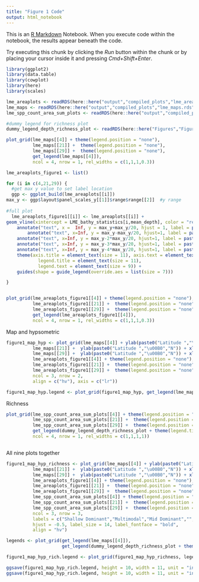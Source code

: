 ```yaml
---
title: "Figure 1 Code"
output: html_notebook
---
```


This is an [R Markdown](http://rmarkdown.rstudio.com) Notebook. When you execute code within the notebook, the results appear beneath the code. 

Try executing this chunk by clicking the *Run* button within the chunk or by placing your cursor inside it and pressing *Cmd+Shift+Enter*. 

```r
library(ggplot2)
library(data.table)
library(cowplot)
library(here)
library(scales)

lme_areaplots <- readRDS(here::here("output","compiled_plots","lme_areaplots.rds"))
lme_maps <- readRDS(here::here("output","compiled_plots","lme_maps.rds"))
lme_spp_count_area_sum_plots <- readRDS(here::here("output","compiled_plots","lme_spp_count_area_sum_plots.rds"))

#dummy legend for richness plot
dummy_legend_depth_richness_plot <- readRDS(here::here("Figures","Figure1","dummy_legend_richness_plot.rds"))
```

```r

plot_grid(lme_maps[[4]] + theme(legend.position = "none"),
          lme_maps[[21]] +  theme(legend.position = "none"),
          lme_maps[[29]] +  theme(legend.position = "none"),
          get_legend(lme_maps[[4]]),
          ncol = 4, nrow = 1, rel_widths = c(1,1,1,0.3))


```

```r

lme_areaplots_figure1 <- list()

for (i in c(4,21,29)) {
  #get max y value to set label location
  ggp <- ggplot_build(lme_areaplots[[i]])
max_y <- ggp$layout$panel_scales_y[[1]]$range$range[[2]]  #y range
  
#full plot
  lme_areaplots_figure1[[i]] <- lme_areaplots[[i]] +
geom_vline(xintercept = LME_bathy_statistics[i,mean_depth], color = "red") +
    annotate("text", x =  Inf, y = max_y+max_y/20, hjust = 1, label = paste0("\n",LME_bathy_statistics[i,region]," Ocean"), size = 3) +
        annotate("text", x=Inf, y = max_y-max_y/20, hjust=1, label = paste0("Classification: ", LME_bathy_statistics[i,type]), size = 3) +
    annotate("text", x=Inf, y = max_y-2*max_y/20, hjust=1, label = paste0("Dip Test: ", signif(LME_bathy_statistics[i,dip_test],2), " P-value = ", signif(LME_bathy_statistics[i,dip_p_value], 2)), size = 3) +
    annotate("text", x=Inf, y = max_y-3*max_y/20, hjust=1, label = paste0("Skew: ", round(LME_bathy_statistics[i,skew],2)), size = 3) +
    annotate("text", x=Inf, y = max_y-4*max_y/20, hjust=1, label = paste0("Mean: ",round(LME_bathy_statistics[i,mean_depth],2), " m"), size = 3) +
    theme(axis.title = element_text(size = 11), axis.text = element_text(size = 9),
            legend.title = element_text(size = 11),
            legend.text = element_text(size = 9)) +
    guides(shape = guide_legend(override.aes = list(size = 7)))

}


plot_grid(lme_areaplots_figure1[[4]] + theme(legend.position = "none"),
          lme_areaplots_figure1[[21]] +  theme(legend.position = "none"),
          lme_areaplots_figure1[[29]] +  theme(legend.position = "none"),
          get_legend(lme_areaplots_figure1[[4]]),
          ncol = 4, nrow = 1, rel_widths = c(1,1,1,0.3)) 
```

Map and hypsometric 
```r
figure1_map_hyp <- plot_grid(lme_maps[[4]] + ylab(paste0("Latitude ","\u00B0","N")) + xlab(paste0("Longitude ","\u00B0","E")) + theme(legend.position = "none"),
          lme_maps[[21]] +  ylab(paste0("Latitude ","\u00B0","N")) + xlab(paste0("Longitude ","\u00B0","E")) + theme(legend.position = "none", axis.title.y = element_blank()),
          lme_maps[[29]] +  ylab(paste0("Latitude ","\u00B0","N")) + xlab(paste0("Longitude ","\u00B0","E")) + theme(legend.position = "none", axis.title.y = element_blank()),
          lme_areaplots_figure1[[4]] + theme(legend.position = "none"),
          lme_areaplots_figure1[[21]] +  theme(legend.position = "none", axis.title.y = element_blank()),
          lme_areaplots_figure1[[29]] +  theme(legend.position = "none", axis.title.y = element_blank()),
          ncol = 3, nrow = 2,
          align = c("hv"), axis = c("lr"))

figure1_map_hyp.legend <- plot_grid(figure1_map_hyp, get_legend(lme_maps[[4]]), ncol = 2, nrow = 1, rel_widths = c(10,1))
```

Richness
```r
plot_grid(lme_spp_count_area_sum_plots[[4]] + theme(legend.position = "none"),
          lme_spp_count_area_sum_plots[[21]] +  theme(legend.position = "none", axis.title.y = element_blank()),
          lme_spp_count_area_sum_plots[[29]] +  theme(legend.position = "none", axis.title.y = element_blank()),
          get_legend(dummy_legend_depth_richness_plot + theme(legend.title = element_text(size = 10), legend.text = element_text(size = 10))),
          ncol = 4, nrow = 1, rel_widths = c(1,1,1,1)) 



```

All nine plots together
```r
figure1_map_hyp_richness <- plot_grid(lme_maps[[4]] + ylab(paste0("Latitude ","\u00B0","N")) + xlab(paste0("Longitude ","\u00B0","E")) + theme(legend.position = "none", plot.margin = margin(1,0,0,0,unit = "cm")),
          lme_maps[[21]] +  ylab(paste0("Latitude ","\u00B0","N")) + xlab(paste0("Longitude ","\u00B0","E")) + theme(legend.position = "none", axis.title.y = element_blank(), plot.margin = margin(1,0,0,0,unit = "cm")),
          lme_maps[[29]] +  ylab(paste0("Latitude ","\u00B0","N")) + xlab(paste0("Longitude ","\u00B0","E")) + theme(legend.position = "none", axis.title.y = element_blank(), plot.margin = margin(1,0,0,0,unit = "cm")),
          lme_areaplots_figure1[[4]] + theme(legend.position = "none"),
          lme_areaplots_figure1[[21]] +  theme(legend.position = "none", axis.title.y = element_blank()),
          lme_areaplots_figure1[[29]] +  theme(legend.position = "none", axis.title.y = element_blank()),
          lme_spp_count_area_sum_plots[[4]] + theme(legend.position = "none"),
          lme_spp_count_area_sum_plots[[21]] +  theme(legend.position = "none", axis.title.y = element_blank()),
          lme_spp_count_area_sum_plots[[29]] +  theme(legend.position = "none", axis.title.y = element_blank()),
          ncol = 3, nrow = 3, 
          labels = c("Shallow Dominant","Multimodal","Mid Dominant","","","","","",""), 
          hjust = -0.5, label_size = 14, label_fontface = "bold", 
          align = "hv")

legends <- plot_grid(get_legend(lme_maps[[4]]), 
                     get_legend(dummy_legend_depth_richness_plot + theme(legend.title = element_blank(), legend.text = element_text(size = 11))), nrow  = 2, ncol = 1)

figure1_map_hyp_rich.legend <- plot_grid(figure1_map_hyp_richness, legends, ncol = 2, nrow = 1, rel_widths = c(7,1))

ggsave(figure1_map_hyp_rich.legend, height = 10, width = 11, unit = "in", path = here::here("Figures","Figure1"), filename = "figure1_map_hyp_rich.legend.jpg")
ggsave(figure1_map_hyp_rich.legend, height = 10, width = 11, unit = "in", path = here::here("Figures","Figure1"), filename = "figure1_map_hyp_rich.legend.pdf")
```

